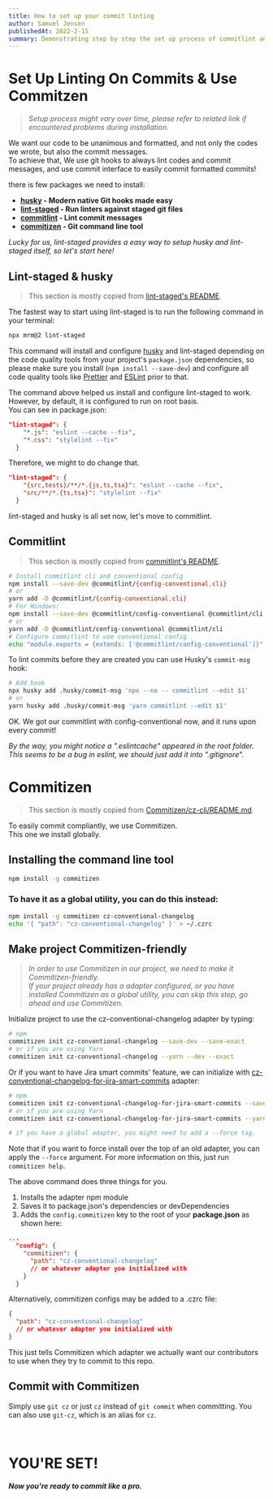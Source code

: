 ```yaml
---
title: How to set up your commit linting
author: Samuel Jensen
publishedAt: 2022-2-15
summary: Demonstrating step by step the set up process of commitlint and commitizen, to help construct a better development enviroment.
---
```


# Set Up Linting On Commits & Use Commitzen
>_Setup process might vary over time, please refer to related link if encountered problems during installation._

We want our code to be unanimous and formatted, and not only the codes we wrote, but also the commit messages.  
To achieve that, We use git hooks to always lint codes and commit messages,
and use commit interface to easily commit formatted commits!  

there is few packages we need to install:
* **[husky](https://github.com/typicode/husky) - Modern native Git hooks made easy**
* **[lint-staged](https://github.com/okonet/lint-staged) - Run linters against staged git files**
* **[commitlint](https://github.com/conventional-changelog/commitlint) - Lint commit messages**
* **[commitizen](https://github.com/commitizen/cz-cli) - Git command line tool**

_Lucky for us, lint-staged provides a easy way to setup husky and lint-staged itself, so let's start here!_


## Lint-staged & husky
> This section is mostly copied from [lint-staged's README](https://github.com/okonet/lint-staged/blob/master/README.md).

The fastest way to start using lint-staged is to run the following command in your terminal:

```bash 
npx mrm@2 lint-staged
```

This command will install and configure [husky](https://github.com/typicode/husky) and lint-staged depending on the code quality tools from your project's `package.json` dependencies, so please make sure you install (`npm install --save-dev`) and configure all code quality tools like [Prettier](https://prettier.io) and [ESLint](https://eslint.org) prior to that.

The command above helped us install and configure lint-staged to work.  
However, by default, it is configured to run on root basis.  
You can see in package.json:

```json
"lint-staged": {  
    "*.js": "eslint --cache --fix",
    "*.css": "stylelint --fix"
  }
```

Therefore, we might to do change that.  

```json
"lint-staged": {  
    "{src,tests}/**/*.{js,ts,tsx}": "eslint --cache --fix",
    "src/**/*.{ts,tsx}": "stylelint --fix"
  }
```

lint-staged and husky is all set now, let's move to commitlint.


## Commitlint
> This section is mostly copied from [commitlint's README](https://github.com/conventional-changelog/commitlint/blob/master/README.md).

```sh
# Install commitlint cli and conventional config
npm install --save-dev @commitlint/{config-conventional,cli}
# or
yarn add -D @commitlint/{config-conventional,cli}
# For Windows:
npm install --save-dev @commitlint/config-conventional @commitlint/cli
# or
yarn add -D @commitlint/config-conventional @commitlint/cli
# Configure commitlint to use conventional config
echo "module.exports = {extends: ['@commitlint/config-conventional']}" > commitlint.config.js
```

To lint commits before they are created you can use Husky's `commit-msg` hook:

```sh
# Add hook
npx husky add .husky/commit-msg 'npx --no -- commitlint --edit $1'
# or
yarn husky add .husky/commit-msg 'yarn commitlint --edit $1'
```

OK. We got our commitlint with config-conventional now, and it runs upon every commit!

_By the way, you might notice a ".eslintcache" appeared in the root folder._  
_This seems to be a bug in eslint, we should just add it into ".gitignore"._


# Commitizen
> This section is mostly copied from [Commitizen/cz-cli/README.md](https://github.com/conventional-changelog/commitlint/blob/master/README.md).

To easily commit compliantly, we use Commitizen.  
This one we install globally.

## Installing the command line tool
```bash
npm install -g commitizen
```
### To have it as a global utility, you can do this instead:
```bash
npm install -g commitizen cz-conventional-changelog
echo '{ "path": "cz-conventional-changelog" }' > ~/.czrc
```

## Make project Commitizen-friendly
>*In order to use Commitizen in our project, we need to make it Commitizen-friendly.  
If your project already has a adapter configured, or you have installed Commitizen as a global utility, you can skip this step, go ahead and use Commitizen.*


Initialize project to use the cz-conventional-changelog adapter by typing:
```bash
# npm
commitizen init cz-conventional-changelog --save-dev --save-exact
# or if you are using Yarn
commitizen init cz-conventional-changelog --yarn --dev --exact
```
Or if you want to have Jira smart commits' feature, we can initialize with [cz-conventional-changelog-for-jira-smart-commits](https://github.com/anastariqkhan/cz-conventional-changelog-jira-smart-commits) adapter:
```bash
# npm
commitizen init cz-conventional-changelog-for-jira-smart-commits --save-dev --save-exact
# or if you are using Yarn
commitizen init cz-conventional-changelog-for-jira-smart-commits --yarn --dev --exact

# if you have a global adapter, you might need to add a --force tag.
```

Note that if you want to force install over the top of an old adapter, you can apply the `--force` argument. For more information on this, just run `commitizen help`.

The above command does three things for you.

1. Installs the adapter npm module
2. Saves it to package.json's dependencies or devDependencies
3. Adds the `config.commitizen` key to the root of your **package.json** as shown here:

```json
...
  "config": {
    "commitizen": {
      "path": "cz-conventional-changelog" 
      // or whatever adapter you initialized with
    }
  }
```

Alternatively, commitizen configs may be added to a .czrc file:

```json
{
  "path": "cz-conventional-changelog"
  // or whatever adapter you initialized with
}
```

This just tells Commitizen which adapter we actually want our contributors to use when they try to commit to this repo.

## Commit with Commitizen
Simply use `git cz` or just `cz` instead of `git commit` when committing. You can also use `git-cz`, which is an alias for `cz`.

<br/>

# YOU'RE SET!

***Now you're ready to commit like a pro.***